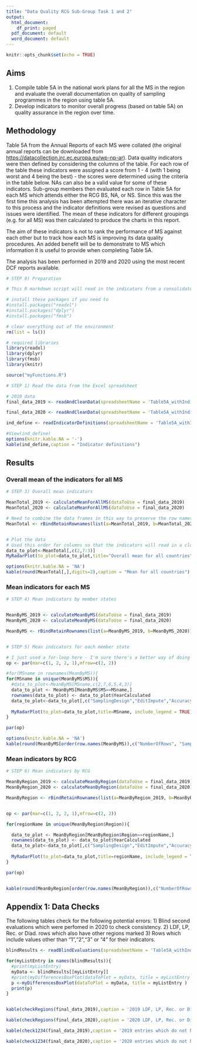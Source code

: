 ```yaml
---
title: "Data Quality RCG Sub-Group Task 1 and 2"
output:
  html_document:
    df_print: paged
  pdf_document: default
  word_document: default
---
```


```r
knitr::opts_chunk$set(echo = TRUE)
```


## Aims

1. Compile table 5A in the national work plans for all the MS in the region and evaluate the overall documentation on quality of sampling programmes in the region using table 5A.
2. Develop indicators to monitor overall progress (based on table 5A) on quality assurance in the region over time.

## Methodology


Table 5A from the Annual Reports of each MS were collated (the original annual reports can be downloaded from <https://datacollection.jrc.ec.europa.eu/wp-np-ar>).  Data quality indicators were then defined by considering the columns of the table.  For each row of the table these indicators were assigned a score from 1 - 4 (with 1 being worst and 4 being the best) - the scores were determined using the criteria in the table below.  NAs can also be a valid value for some of these indicators.  Sub-group members then evaluated each row in Table 5A for each MS which attends either the RCG BS, NA, or NS.  Since this was the first time this analysis has been attempted there was an iterative character to this process and the indicator definitions were revised as questions and issues were identified.  The mean of these indicators for different groupings (e.g. for all MS) was then calculated to produce the charts in this report.

The aim of these indicators is not to rank the performance of MS against each other but to track how each MS is improving its data quality procedures.  An added benefit will be to demonstrate to MS which information it is useful to provide when completing Table 5A.

The analysis has been performed in 2019 and 2020 using the most recent DCF reports available.


```r
# STEP 0) Preparation

# This R markdown script will read in the indicators from a consolidated Table5A and then display the data.

# install these packages if you need to
#install.packages("readxl")
#install.packages("dplyr")
#install.packages("fmsb")

# clear everything out of the environment
rm(list = ls())

# required libraries
library(readxl)
library(dplyr)
library(fmsb)
library(knitr)

source("myFunctions.R")

```

```r

# STEP 1) Read the data from the Excel spreadsheet

# 2019 data 
final_data_2019 <- readAndCleanData(spreadsheetName = 'Table5A_withIndicators_2019.xlsx',yearCalculated = 2019)

final_data_2020 <- readAndCleanData(spreadsheetName = 'Table5A_withIndicators_2020.xlsx',yearCalculated = 2020)


```




```r
ind_define <- readIndicatorDefinitions(spreadsheetName = 'Table5A_withIndicators_2020.xlsx')

#View(ind_define)
options(knitr.kable.NA = '-')
kable(ind_define,caption = "Indicator definitions")

```

## Results

### Overall mean of the indicators for all MS


```r

# STEP 3) Overall mean indicators

MeanTotal_2019 <- calculateMeanForAllMS(dataToUse = final_data_2019)
MeanTotal_2020 <- calculateMeanForAllMS(dataToUse = final_data_2020)

# Need to combine the data frames in this way to preserve the row names (these specify the year)
MeanTotal <- rBindRetainRownames(list(a=MeanTotal_2019, b=MeanTotal_2020))


# Plot the data
# Used this order for columns so that the indicators will read in a clockwise direction
data_to_plot<-MeanTotal[,c(2,7:3)]
MyRadarPlot(to_plot=data_to_plot,title="Overall mean for all countries")

options(knitr.kable.NA = 'NA')
kable(round(MeanTotal[,],digits=2),caption = "Mean for all countries")


```

### Mean indicators for each MS

```r

# STEP 4) Mean indicators by member states


MeanByMS_2019 <- calculateMeanByMS(dataToUse = final_data_2019)
MeanByMS_2020 <- calculateMeanByMS(dataToUse = final_data_2020)

MeanByMS <- rBindRetainRownames(list(a=MeanByMS_2019, b=MeanByMS_2020))



```



```r

# STEP 5) Mean indicators for each member state

# I just used a for-loop here - I'm sure there's a better way of doing this using the "apply" family of functions
op <- par(mar=c(1, 2, 2, 1),mfrow=c(2, 2))

#for(MSname in rownames(MeanByMS)){
for(MSname in unique(MeanByMS$MS)){
  #data_to_plot<-MeanByMS[MSname,c(2,7,6,5,4,3)]
  data_to_plot <- MeanByMS[MeanByMS$MS==MSname,]
  rownames(data_to_plot) <- data_to_plot$YearCalculated
  data_to_plot<-data_to_plot[,c("SamplingDesign","EditImpute","AccuracyBias","DataStorage","DataCapture","NonResponse")]
  
  MyRadarPlot(to_plot=data_to_plot,title=MSname, include_legend = TRUE)
}

par(op)

options(knitr.kable.NA = 'NA')
kable(round(MeanByMS[order(row.names(MeanByMS)),c("NumberOfRows", "SamplingDesign","NonResponse","DataCapture","DataStorage","AccuracyBias","EditImpute")],digits=2),caption = "Mean by Member State")

```

### Mean indicators by RCG



```r

# STEP 6) Mean indicators by RCG

MeanByRegion_2019 <- calculateMeanByRegion(dataToUse = final_data_2019)
MeanByRegion_2020 <- calculateMeanByRegion(dataToUse = final_data_2020)

MeanByRegion <- rBindRetainRownames(list(a=MeanByRegion_2019, b=MeanByRegion_2020))


op <- par(mar=c(1, 2, 2, 1),mfrow=c(2, 2))

for(regionName in unique(MeanByRegion$Region)){

  data_to_plot <- MeanByRegion[MeanByRegion$Region==regionName,]
  rownames(data_to_plot) <- data_to_plot$YearCalculated
  data_to_plot<-data_to_plot[,c("SamplingDesign","EditImpute","AccuracyBias","DataStorage","DataCapture","NonResponse")]
  
  MyRadarPlot(to_plot=data_to_plot,title=regionName, include_legend = TRUE)
}

par(op)


kable(round(MeanByRegion[order(row.names(MeanByRegion)),c("NumberOfRows", "SamplingDesign","NonResponse","DataCapture","DataStorage","AccuracyBias","EditImpute")],digits=2),caption = "Regional Summary")


```



## Appendix 1: Data Checks

The following tables check for the following potential errors:
1) Blind second evaluations which were perfomed in 2020 to check consistency.
2) LDF, LP, Rec. or Diad. rows which also have other regions marked
3) Rows which include values other than "1","2","3" or "4" for their indicators.


```r


blindResults <- readBlindEvaluations(spreadsheetName = 'Table5A_withIndicators_2020.xlsx',yearCalculated = 2020)

for(myListEntry in names(blindResults)){
  #print(myListEntry)
  myData <- blindResults[[myListEntry]]
  #print(myDifferencesBoxPlot(dataToPlot = myData, title = myListEntry ))
  p <-myDifferencesBoxPlot(dataToPlot = myData, title = myListEntry )
  print(p)
}


kable(checkRegions(final_data_2019),caption = '2019 LDF, LP, Rec. or Diad. entries which also have other regions marked')

kable(checkRegions(final_data_2020),caption = '2020 LDF, LP, Rec. or Diad. entries which also have other regions marked')

kable(check1234(final_data_2019),caption = '2019 entries which do not have a value of 1,2,3, or 4 for the indicators')

kable(check1234(final_data_2020),caption = '2020 entries which do not have a value of 1,2,3, or 4 for the indicators')

```

